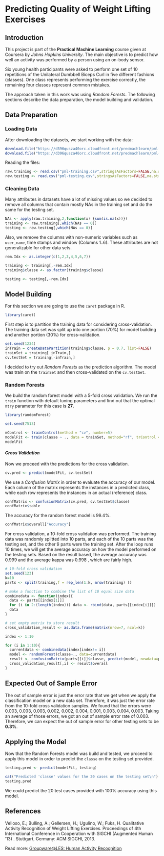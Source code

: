 Predicting Quality of Weight Lifting Exercises
====================================

Introduction
--------------

This project is part of the __Practical Machine Learning__ course given at Coursera by _Johns Hopkins University_. The main objective is to predict how well an activity was performed by a person using an on-body sensor. 

Six young health participants were asked to perform one set of 10 repetitions of the Unilateral Dumbbell Biceps Curl in five different fashions (classes).  One class represents performing the exercise correctly, the remaining four classes represent common mistakes.

The approach taken in this work was using _Random Forests_. The following sections describe the data preparation, the model building and validation.

Data Preparation
--------------

### Loading Data

After downloading the datasets, we start working with the data:

```r
download.file("https://d396qusza40orc.cloudfront.net/predmachlearn/pml-training.csv","pml-training.csv") 
download.file("https://d396qusza40orc.cloudfront.net/predmachlearn/pml-testing.csv","pml-testing.csv")
```

Reading the files:
```r
raw.training <- read.csv("pml-training.csv",stringsAsFactors=FALSE,na.strings=c("NA",""))
raw.testing <- read.csv("pml-testing.csv",stringsAsFactors=FALSE,na.strings=c("NA",""))
```

### Cleaning Data

Many attributes in datasets have a lot of missing values so we decided to remove all columns that contain mostly NAs in the training set and do the same for the testing set.
```r
NAs <- apply(raw.training,2,function(x) {sum(is.na(x))}) 
training <- raw.training[,which(NAs == 0)]
testing <- raw.testing[,which(NAs == 0)]
```

Also, we remove the columns with non-numeric variables such as `user_name`, time stamps and window (Columns 1..6). These attributes are not generalizable for other data sets.
```r
rem.Idx <- as.integer(c(1,2,3,4,5,6,7))

training <- training[,-rem.Idx]
training$classe <- as.factor(training$classe)

testing <- testing[,-rem.Idx]
```

Model Building
--------------

For this section we are going to use the `caret` package in R.
```r
library(caret)
```

First step is to partition the training data for considering cross-validation. The training data set was split up into one portion (70%) for model building and another portion (30%) for cross-validation.
```r
set.seed(1234)
inTrain = createDataPartition(training$classe, p = 0.7, list=FALSE)
trainSet = training[ inTrain,]
cv.testSet = training[-inTrain,]
```

I decided to try out _Random Forests_ as the prediction algorithm. The model was train on the `trainSet` and then cross-validated on the `cv.testSet`.

### Random Forests

We build the random forest model with a 5-fold cross validation. We run the `train` function with default tuning parameters and find out that the optimal `mtry` parameter for this case is **27**. 
```r
library(randomForest)
```

```r
set.seed(7513)

mControl <- trainControl(method = "cv", number=5)
modelFit <- train(classe ~ ., data = trainSet, method="rf", trControl = mControl)
modelFit
```

#### *Cross Validation*

Now we proceed with the predictions for the cross validation.

```r
cv.pred <- predict(modelFit, cv.testSet)
```

We use a _Confusion Matrix_ in order to evaluate the accuracy of our model. Each column of the matrix represents the instances in a predicted class, while each row represents the instances in an actual (reference) class.

```r
confMatrix <- confusionMatrix(cv.pred, cv.testSet$classe)
confMatrix$table
```

The accuracy for the random forest model is 99.4%.
```r
confMatrix$overall["Accuracy"]
```

For cross validation, a 10-fold cross validation was performed. The training data was randomly splitted into 10 parts, and each of the 10 parts was the testing set, and the other 9 parts were the training set. After the loop runs 10 times, we will get the average accuracy on how the model performed on the testing sets. Based on the result based, the average accuracy was 0.999 and the average kappa was 0.998 , which are fairly high.

```r
# 10-fold cross validation
set.seed(123)
k=10
parts <- split(training,f = rep_len(1:k, nrow(training) ))

# make a function to combine the list of 10 equal size data
combinedata <- function(index){
  data <- parts[[index[1]]]
  for (i in 2:(length(index))) data <- rbind(data, parts[[index[i]]])
  data
}

# set empty matrix to store result
cross_validation_result <- as.data.frame(matrix(nrow=7, ncol=k))

index <- 1:10

for (i in 1:10){
  currentdata <- combinedata(index[index!= i])
  model <- randomForest(classe~., data=currentdata)
  result <- confusionMatrix(parts[[i]]$classe, predict(model, newdata=parts[[i]]))
  cross_validation_result[,i] <- result$overall
}
```

Expected Out of Sample Error
--------------
The out of sample error is just the error rate that we get when we apply the classification model on a new data set. Therefore, it was just the error rate from the 10-fold cross validation samples. We found that the errors were 0.003, 0.003, 0.003, 0.002, 0.002, 0.004, 0.001, 0.003, 0.004, 0.003. Taking an average of those errors, we got an out of sample error rate of 0.003. Therefore, we can expect the out of sample error for other testing sets to be __0.3%__.

Applying the Model
--------------

Now that the Random Forests model was build and tested, we proceed to apply this model in order to predict the `classe` on the testing set provided.
```r
testing.pred <- predict(modelFit, testing)
```

```r
cat("Predicted 'classe' values for the 20 cases on the testing set\n")
testing.pred
```

We could predict the 20 test cases provided with 100% accuracy using this model.

References
--------------

Velloso, E.; Bulling, A.; Gellersen, H.; Ugulino, W.; Fuks, H. Qualitative Activity Recognition of Weight Lifting Exercises. Proceedings of 4th International Conference in Cooperation with SIGCHI (Augmented Human '13) . Stuttgart, Germany: ACM SIGCHI, 2013.

Read more: [Groupware@LES: Human Activity Recognition](http://groupware.les.inf.puc-rio.br/har)